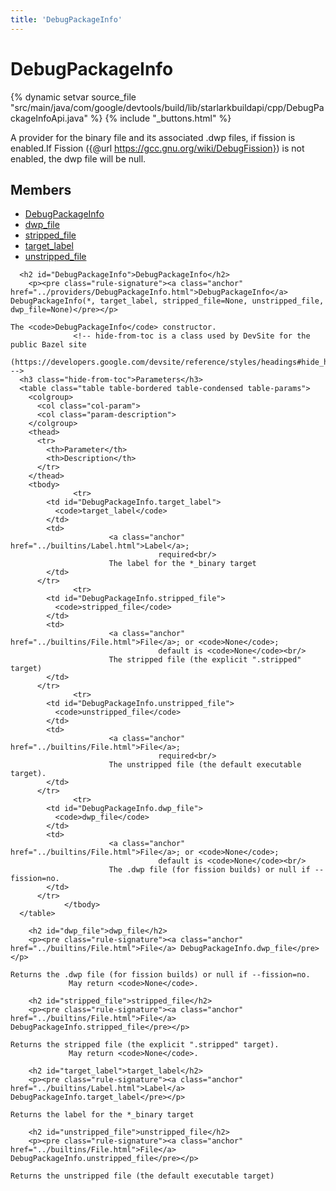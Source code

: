 ```yaml
---
title: 'DebugPackageInfo'
---
```


<html devsite>
<head>
  <meta name="project_path" value="/_project.yaml">
  <meta name="book_path" value="/_book.yaml">
</head>
<body>

<h1 class="page-title" id="modules.DebugPackageInfo">DebugPackageInfo</h1>

{% dynamic setvar source_file "src/main/java/com/google/devtools/build/lib/starlarkbuildapi/cpp/DebugPackageInfoApi.java" %}
{% include "_buttons.html" %}
<!-- {% raw %} -->

A provider for the binary file and its associated .dwp files, if fission is enabled.If Fission ({@url https://gcc.gnu.org/wiki/DebugFission}) is not enabled, the dwp file will be null.

<h2>Members</h2>
<ul>
    <li>
    <a href="#DebugPackageInfo">DebugPackageInfo</a>
  </li>
      <li>
    <a href="#dwp_file">dwp_file</a>
  </li>
      <li>
    <a href="#stripped_file">stripped_file</a>
  </li>
      <li>
    <a href="#target_label">target_label</a>
  </li>
      <li>
    <a href="#unstripped_file">unstripped_file</a>
  </li>
  </ul>

      <h2 id="DebugPackageInfo">DebugPackageInfo</h2>
        <p><pre class="rule-signature"><a class="anchor" href="../providers/DebugPackageInfo.html">DebugPackageInfo</a> DebugPackageInfo(*, target_label, stripped_file=None, unstripped_file, dwp_file=None)</pre></p>

    The <code>DebugPackageInfo</code> constructor.
                  <!-- hide-from-toc is a class used by DevSite for the public Bazel site
      (https://developers.google.com/devsite/reference/styles/headings#hide_headings_from_the_toc) -->
      <h3 class="hide-from-toc">Parameters</h3>
      <table class="table table-bordered table-condensed table-params">
        <colgroup>
          <col class="col-param">
          <col class="param-description">
        </colgroup>
        <thead>
          <tr>
            <th>Parameter</th>
            <th>Description</th>
          </tr>
        </thead>
        <tbody>
                  <tr>
            <td id="DebugPackageInfo.target_label">
              <code>target_label</code>
            </td>
            <td>
                          <a class="anchor" href="../builtins/Label.html">Label</a>;
                                     required<br/>
                          The label for the *_binary target
            </td>
          </tr>
                  <tr>
            <td id="DebugPackageInfo.stripped_file">
              <code>stripped_file</code>
            </td>
            <td>
                          <a class="anchor" href="../builtins/File.html">File</a>; or <code>None</code>;
                                     default is <code>None</code><br/>
                          The stripped file (the explicit ".stripped" target)
            </td>
          </tr>
                  <tr>
            <td id="DebugPackageInfo.unstripped_file">
              <code>unstripped_file</code>
            </td>
            <td>
                          <a class="anchor" href="../builtins/File.html">File</a>;
                                     required<br/>
                          The unstripped file (the default executable target).
            </td>
          </tr>
                  <tr>
            <td id="DebugPackageInfo.dwp_file">
              <code>dwp_file</code>
            </td>
            <td>
                          <a class="anchor" href="../builtins/File.html">File</a>; or <code>None</code>;
                                     default is <code>None</code><br/>
                          The .dwp file (for fission builds) or null if --fission=no.
            </td>
          </tr>
                </tbody>
      </table>

        <h2 id="dwp_file">dwp_file</h2>
        <p><pre class="rule-signature"><a class="anchor" href="../builtins/File.html">File</a> DebugPackageInfo.dwp_file</pre></p>

    Returns the .dwp file (for fission builds) or null if --fission=no.
                 May return <code>None</code>.

        <h2 id="stripped_file">stripped_file</h2>
        <p><pre class="rule-signature"><a class="anchor" href="../builtins/File.html">File</a> DebugPackageInfo.stripped_file</pre></p>

    Returns the stripped file (the explicit ".stripped" target).
                 May return <code>None</code>.

        <h2 id="target_label">target_label</h2>
        <p><pre class="rule-signature"><a class="anchor" href="../builtins/Label.html">Label</a> DebugPackageInfo.target_label</pre></p>

    Returns the label for the *_binary target

        <h2 id="unstripped_file">unstripped_file</h2>
        <p><pre class="rule-signature"><a class="anchor" href="../builtins/File.html">File</a> DebugPackageInfo.unstripped_file</pre></p>

    Returns the unstripped file (the default executable target)


</body>
</html>

<!-- {% endraw %} -->
